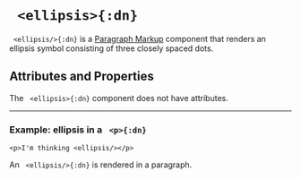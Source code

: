 

# ` <ellipsis>{:dn}`


` <ellipsis/>{:dn}` is a [Paragraph Markup](../document_structure/essentialConcepts#component-types) 
component that renders an ellipsis symbol consisting of three closely spaced dots.

## Attributes and Properties 
The ` <ellipsis>{:dn}` component does not have attributes.
 <PropDisplay name='ellipsis'/>


---

### Example: <tage>ellipsis</tage> in a ` <p>{:dn}`


```doenet-example
<p>I'm thinking <ellipsis/></p>
```



An ` <ellipsis/>{:dn}` is rendered in a paragraph.


